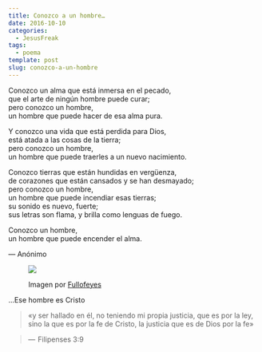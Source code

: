```yaml
---
title: Conozco a un hombre…
date: 2016-10-10
categories:
  - JesusFreak
tags:
  - poema
template: post
slug: conozco-a-un-hombre
---
```


Conozco un alma que está inmersa en el pecado,  
que el arte de ningún hombre puede curar;  
pero conozco un hombre,  
un hombre que puede hacer de esa alma pura.

Y conozco una vida que está perdida para Dios,  
está atada a las cosas de la tierra;  
pero conozco un hombre,  
un hombre que puede traerles a un nuevo nacimiento.

Conozco tierras que están hundidas en vergüenza,  
de corazones que están cansados y se han desmayado;  
pero conozco un hombre,  
un hombre que puede incendiar esas tierras;  
su sonido es nuevo, fuerte;  
sus letras son flama, y brilla como lenguas de fuego.

Conozco un hombre,  
un hombre que puede encender el alma.

— Anónimo

<figure>

![](https://cdn-images-1.medium.com/max/600/1*OgC0OCcbfQCIKpXmNDX5Mw.png)

<figcaption>

Imagen por [Fullofeyes](http://fullofeyes.com)

</figcaption>

</figure>

...Ese hombre es Cristo

> «y ser hallado en él, no teniendo mi propia justicia, que es por la ley, sino la que es por la fe de Cristo, la justicia que es de Dios por la fe»

> —  Filipenses 3:9
